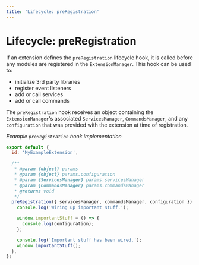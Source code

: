 ```yaml
---
title: 'Lifecycle: preRegistration'
---
```


# Lifecycle: preRegistration

If an extension defines the `preRegistration` lifecycle hook, it is called
before any modules are registered in the `ExtensionManager`. This hook can be
used to:

- initialize 3rd party libraries
- register event listeners
- add or call services
- add or call commands

The `preRegistration` hook receives an object containing the
`ExtensionManager`'s associated `ServicesManager`, `CommandsManager`, and any
`configuration` that was provided with the extension at time of registration.

_Example `preRegistration` hook implementation_

```js
export default {
  id: 'MyExampleExtension',

  /**
   * @param {object} params
   * @param {object} params.configuration
   * @param {ServicesManager} params.servicesManager
   * @param {CommandsManager} params.commandsManager
   * @returns void
   */
  preRegistration({ servicesManager, commandsManager, configuration }) {
    console.log('Wiring up important stuff.');

    window.importantStuff = () => {
      console.log(configuration);
    };

    console.log('Important stuff has been wired.');
    window.importantStuff();
  },
};
```
